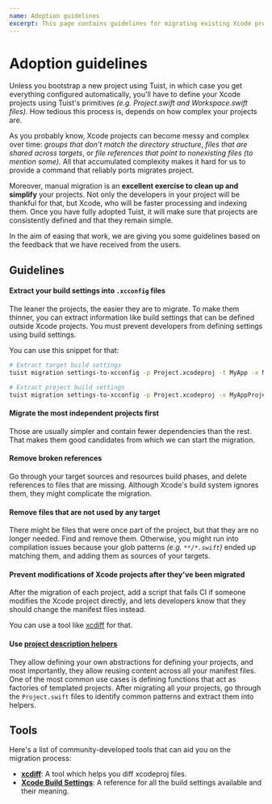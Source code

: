 ```yaml
---
name: Adoption guidelines
excerpt: This page contains guidelines for migrating existing Xcode projects to Tuist.
---
```


# Adoption guidelines

Unless you bootstrap a new project using Tuist,
in which case you get everything configured automatically,
you'll have to define your Xcode projects using Tuist's primitives _(e.g. Project.swift and Workspace.swift files)_.
How tedious this process is,
depends on how complex your projects are.

As you probably know,
Xcode projects can become messy and complex over time:
_groups that don't match the directory structure_,
_files that are shared across targets_, or
_file references that point to nonexisting files_ _(to mention some)._
All that accumulated complexity makes it hard for us to provide a command that reliably ports migrates project.

Moreover, manual migration is an **excellent exercise to clean up and simplify** your projects.
Not only the developers in your project will be thankful for that,
but Xcode,
who will be faster processing and indexing them.
Once you have fully adopted Tuist,
it will make sure that projects are consistently defined and that they remain simple.

In the aim of easing that work,
we are giving you some guidelines based on the feedback that we have received from the users.

## Guidelines

#### Extract your build settings into `.xcconfig` files

The leaner the projects, the easier they are to migrate.
To make them thinner,
you can extract information like build settings that can be defined outside Xcode projects.
You must prevent developers from defining settings using build settings.

You can use this snippet for that:

```bash
# Extract target build settings
tuist migration settings-to-xcconfig -p Project.xcodeproj -t MyApp -x MyApp.xcconfig

# Extract project build settings
tuist migration settings-to-xcconfig -p Project.xcodeproj -x MyAppProject.xcconfig
```

#### Migrate the most independent projects first

Those are usually simpler and contain fewer dependencies than the rest.
That makes them good candidates from which we can start the migration.

#### Remove broken references

Go through your target sources and resources build phases, and delete references to files that are missing.
Although Xcode's build system ignores them, they might complicate the migration.

#### Remove files that are not used by any target

There might be files that were once part of the project,
but that they are no longer needed.
Find and remove them.
Otherwise,
you might run into compilation issues because your glob patterns _(e.g. `**/*.swift`)_ ended up matching them,
and adding them as sources of your targets.

#### Prevent modifications of Xcode projects after they've been migrated

After the migration of each project,
add a script that fails CI if someone modifies the Xcode project directly,
and lets developers know that they should change the manifest files instead.

You can use a tool like [xcdiff](https://github.com/bloomberg/xcdiff) for that.

#### Use [project description helpers](/docs/usage/helpers/)

They allow defining your own abstractions for defining your projects,
and most importantly,
they allow reusing content across all your manifest files.
One of the most common use cases is defining functions that act as factories of templated projects.
After migrating all your projects,
go through the `Project.swift` files to identify common patterns and extract them into helpers.

## Tools

Here's a list of community-developed tools that can aid you on the migration process:

- [**xcdiff**](https://github.com/bloomberg/xcdiff): A tool which helps you diff xcodeproj files.
- [**Xcode Build Settings**](https://xcodebuildsettings.com/): A reference for all the build settings available and their meaning.
